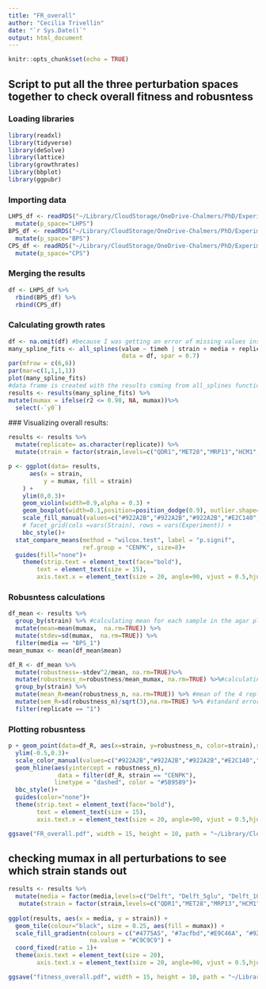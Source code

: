 ```yaml
---
title: "FR_overall"
author: "Cecilia Trivellin"
date: "`r Sys.Date()`"
output: html_document
---
```


```r
knitr::opts_chunk$set(echo = TRUE)
```
## Script to put all the three perturbation spaces together to check overall fitness and robusntess 

### Loading libraries
```r
library(readxl)
library(tidyverse)
library(deSolve)
library(lattice)
library(growthrates)
library(bbplot)
library(ggpubr)
```

### Importing data
```r
LHPS_df <- readRDS("~/Library/CloudStorage/OneDrive-Chalmers/PhD/Experimental_Data/Robusntess application on existing dataset/R_scripts/genetic_markers_robustness/LHPS.rds") %>%
  mutate(p_space="LHPS")
BPS_df <- readRDS("~/Library/CloudStorage/OneDrive-Chalmers/PhD/Experimental_Data/Robusntess application on existing dataset/R_scripts/genetic_markers_robustness/BPS.rds") %>%
  mutate(p_space="BPS")
CPS_df <- readRDS("~/Library/CloudStorage/OneDrive-Chalmers/PhD/Experimental_Data/Robusntess application on existing dataset/R_scripts/genetic_markers_robustness/CPS.rds") %>%
  mutate(p_space="CPS")
```

### Merging the results
```r
df <- LHPS_df %>%
  rbind(BPS_df) %>%
  rbind(CPS_df)
```

### Calculating growth rates
```r
df <- na.omit(df) #because I was getting an error of missing values insmooth splines
many_spline_fits <- all_splines(value ~ timeh | strain + media + replicate + p_space,
                                data = df, spar = 0.7)
par(mfrow = c(6,6))
par(mar=c(1,1,1,1))
plot(many_spline_fits)
#data frame is created with the results coming from all_splines function
results <- results(many_spline_fits) %>%
mutate(mumax = ifelse(r2 <= 0.98, NA, mumax))%>%
  select(-`y0`)
```
 
 ### Visualizing overall results:
```r
results <- results %>%
  mutate(replicate= as.character(replicate)) %>%
  mutate(strain = factor(strain,levels=c("QDR1","MET28","MRP13","HCM1","GBP2","RPS14A","RPS14B","OCA4","MSH3", "BCH1", "WWM1","HLJ1", "TIR3", "SMA2", "CENPK", "ETRED"))) 

p <- ggplot(data= results, 
      aes(x = strain,
          y = mumax, fill = strain)
    ) +
    ylim(0,0.3)+
    geom_violin(width=0.9,alpha = 0.3) +
    geom_boxplot(width=0.1,position=position_dodge(0.9), outlier.shape=NA, aes(middle=mean(mumax)))+
    scale_fill_manual(values=c("#922A2B","#922A2B","#922A2B","#E2C140","#E2C140","#E2C140","#E2C140","#E2C140","#E2C140", "#4775A5", "#4775A5", "#4775A5", "#4775A5", "#4775A5","#5B9589","#5B9589")) +
    # facet_grid(cols =vars(Strain), rows = vars(Experiment)) +
    bbc_style()+
  stat_compare_means(method = "wilcox.test", label = "p.signif", 
                     ref.group = "CENPK", size=8)+
  guides(fill="none")+
    theme(strip.text = element_text(face="bold"),
        text = element_text(size = 15),
        axis.text.x = element_text(size = 20, angle=90, vjust = 0.5,hjust = 1))
```

### Robusntess calculations 
```r
df_mean <- results %>%
  group_by(strain) %>% #calculating mean for each sample in the agar plate 
  mutate(mean=mean(mumax,  na.rm=TRUE)) %>%
  mutate(stdev=sd(mumax,  na.rm=TRUE)) %>%
  filter(media == "BPS_1")
mean_mumax <- mean(df_mean$mean) 

df_R <- df_mean %>%
  mutate(robustness=-stdev^2/mean, na.rm=TRUE)%>%
  mutate(robustness_n=robustness/mean_mumax, na.rm=TRUE) %>%#calculating normalized robustness with the mean of all strains and all experiments
  group_by(strain) %>%
  mutate(mean_R=mean(robustness_n, na.rm=TRUE)) %>% #mean of the 4 replicates per sample coming from the 4 different plates
  mutate(sem_R=sd(robustness_n)/sqrt(3),na.rm=TRUE) %>% #standard error = standard deviation of the sampling distribution/sqrt n of samples
  filter(replicate == "1")
```
### Plotting robusntess 
```r
p + geom_point(data=df_R, aes(x=strain, y=robustness_n, color=strain),size=5)+
  ylim(-0.5,0.3)+
  scale_color_manual(values=c("#922A2B","#922A2B","#922A2B","#E2C140","#E2C140","#E2C140","#E2C140","#E2C140","#E2C140", "#4775A5", "#4775A5", "#4775A5", "#4775A5", "#4775A5","#5B9589","#5B9589")) +
  geom_hline(aes(yintercept = robustness_n), 
              data = filter(df_R, strain == "CENPK"),
             linetype = "dashed", color = "#5B9589")+
  bbc_style()+
  guides(color="none")+
  theme(strip.text = element_text(face="bold"),
        text = element_text(size = 15),
        axis.text.x = element_text(size = 20, angle=90, vjust = 0.5,hjust = 1))

ggsave("FR_overall.pdf", width = 15, height = 10, path = "~/Library/CloudStorage/OneDrive-Chalmers/PhD/Experimental_Data/Robusntess application on existing dataset/R_scripts/genetic_markers_robustness/plots")
```
## checking mumax in all perturbations to see which strain stands out 
```r
results <- results %>%
  mutate(media = factor(media,levels=c("Delft", "Delft_5glu", "Delft_100glu","Delft_NB", "Delft_pH3", "Delft-05VM", "Delft_25NaCl", "Delft_80NaCl",  "Delft_50etoh",  "Delft_100etoh", "Delft_AA2", "Delft_FA2",  "Delft_10LA", "Delft_HMF1", "eSSH20", "SCH100", "BPS_1", "BPS_2",  "BPS_3", "BPS_4", "BPS_5", "BPS_6", "BPS_7", "BPS_8", "BPS_9", "BPS_10", "BPS_11", "BPS_12", "BPS_13", "BPS_14", "BPS_15", "BPS_16", "CPS_1", "CPS_2",  "CPS_3", "CPS_4", "CPS_5", "CPS_6", "CPS_7", "CPS_8", "CPS_9", "CPS_10", "CPS_11", "CPS_12", "CPS_13", "CPS_14", "CPS_15", "CPS_16"))) %>%
   mutate(strain = factor(strain,levels=c("QDR1","MET28","MRP13","HCM1","GBP2","RPS14A","RPS14B","OCA4","MSH3", "BCH1", "WWM1","HLJ1", "TIR3", "SMA2", "CENPK", "ETRED"))) 
      
ggplot(results, aes(x = media, y = strain)) + 
  geom_tile(colour="black", size = 0.25, aes(fill = mumax)) +
  scale_fill_gradientn(colours = c("#4775A5", "#7acfbd","#E9C46A", "#922A2B"),
                       na.value = "#C9C9C9") +
  coord_fixed(ratio = 1)+
  theme(axis.text = element_text(size = 20),
        axis.text.x = element_text(size = 20, angle=90, vjust = 0.5,hjust = 1))

ggsave("fitness_overall.pdf", width = 15, height = 10, path = "~/Library/CloudStorage/OneDrive-Chalmers/PhD/Experimental_Data/Robusntess application on existing dataset/R_scripts/genetic_markers_robustness/plots")
```